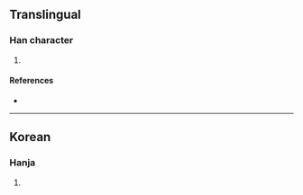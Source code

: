 {{character info/new}}
==Translingual==

===Han character===
{{Han char|rn=5|rad=乙|as=08|sn=9|four=44717|canj=TCN|ids=⿱其乙}}

# {{defn|Han|sort=乙08}}

====References====
* {{Han ref|kx=0084.241|dkj=|dj=|hdz=|uh=341E|ud=13342|bh=|bd=}}

----

==Korean==

===Hanja===
{{ko-hanja|hangeul=길|rv=gil|mr=kil|y=kil}}

# {{defn|lang=ko|sort=乙08}}